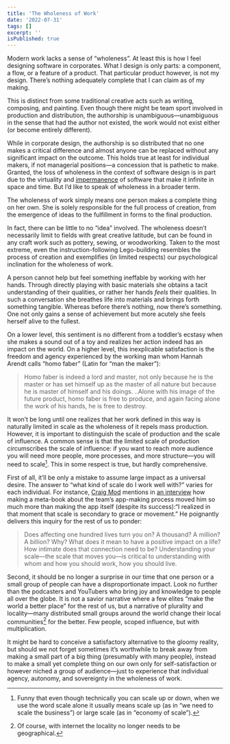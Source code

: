```yaml
---
title: 'The Wholeness of Work'
date: '2022-07-31'
tags: []
excerpt: ''
isPublished: true
---
```


Modern work lacks a sense of “wholeness”. At least this is how I feel designing software in corporates. What I design is only parts: a component, a flow, or a feature of a product. That particular product however, is not my design. There’s nothing adequately complete that I can claim as of my making.

This is distinct from some traditional creative acts such as writing, composing, and painting. Even though there might be team sport involved in production and distribution, the authorship is unambiguous—unambiguous in the sense that had the author not existed, the work would not exist either (or become entirely different).

While in corporate design, the authorship is so distributed that no one makes a critical difference and almost anyone can be replaced without any significant impact on the outcome. This holds true at least for individual makers, if not managerial positions—a concession that is pathetic to make. Granted, the loss of wholeness in the context of software design is in part due to the virtuality and [impermanence](/blog/impermanence-of-software) of software that make it infinite in space and time. But I’d like to speak of wholeness in a broader term.

The wholeness of work simply means one person makes a complete thing on her own. She is solely responsible for the full process of creation, from the emergence of ideas to the fulfillment in forms to the final production. 

In fact, there can be little to no “idea” involved. The wholeness doesn’t necessarily limit to fields with great creative latitude, but can be found in any craft work such as pottery, sewing, or woodworking. Taken to the most extreme, even the instruction-following Lego-building resembles the process of creation and exemplifies (in limited respects) our psychological inclination for the wholeness of work.

A person cannot help but feel something ineffable by working with her hands. Through directly playing with basic materials she obtains a tacit understanding of their qualities, or rather her hands *feels* their qualities. In such a conversation she breathes life into materials and brings forth something tangible. Whereas before there’s nothing, now there’s something. One not only gains a sense of achievement but more acutely she feels herself alive to the fullest.

On a lower level, this sentiment is no different from a toddler’s ecstasy when she makes a sound out of a toy and realizes her action indeed has an impact on the world. On a higher level, this inexplicable satisfaction is the freedom and agency experienced by the working man whom Hannah Arendt calls “homo faber” (Latin for “man the maker”):

> Homo faber is indeed a lord and master, not only because he is the master or has set himself up as the master of all nature but because he is master of himself and his doings. ..Alone with his image of the future product, homo faber is free to produce, and again facing alone the work of his hands, he is free to destroy.

It won’t be long until one realizes that her work defined in this way is naturally limited in scale as the wholeness of it repels mass production. However, it is important to distinguish the scale of production and the scale of influence. A common sense is that the limited scale of production circumscribes the scale of influence: if you want to reach more audience you will need more people, more processes, and more structure—you will need to scale[^1]. This in some respect is true, but hardly comprehensive.

First of all, it’ll be only a mistake to assume large impact as a universal desire. The answer to “what kind of scale do I work well with?” varies for each individual. For instance, [Craig Mod](https://craigmod.com/) mentions in [an interview](https://craigmod.com/essays/offscreen_interview/) how making a meta-book about the team’s app-making process moved him so much more than making the app itself (despite its success):“I realized in that moment that scale is secondary to grace or movement.” He poignantly delivers this inquiry for the rest of us to ponder: 

> Does affecting one hundred lives turn you on? A thousand? A million? A billion? Why? What does it mean to have a positive impact on a life? How intimate does that connection need to be? Understanding your scale—the scale that moves you—is critical to understanding with whom and how you should work, how you should live.

Second, it should be no longer a surprise in our time that one person or a small group of people can have a disproportionate impact. Look no further than the podcasters and YouTubers who bring joy and knowledge to people all over the globe. It is not a savior narrative where a few elites “make the world a better place” for the rest of us, but a narrative of plurality and locality—many distributed small groups around the world change their local communities[^2] for the better. Few people, scoped influence, but with multiplication. 

It might be hard to conceive a satisfactory alternative to the gloomy reality, but should we not forget sometimes it’s worthwhile to break away from making a small part of a big thing (presumably with many people), instead to make a small yet complete thing on our own only for self-satisfaction or however niched a group of audience—just to experience that individual agency, autonomy, and sovereignty in the wholeness of work. 

[^1]: Funny that even though technically you can scale up or down, when we use the word scale alone it usually means scale up (as in “we need to scale the business”) or large scale (as in “economy of scale”).

[^2]: Of course, with internet the locality no longer needs to be geographical.



